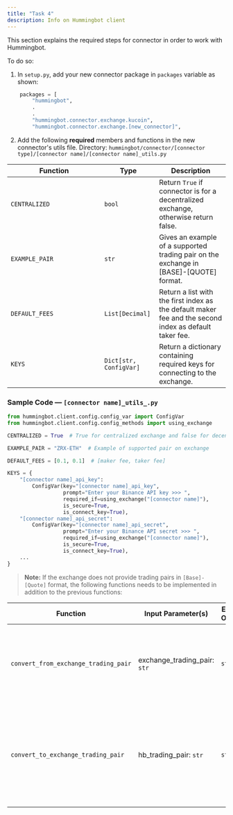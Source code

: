 ```yaml
---
title: "Task 4"
description: Info on Hummingbot client
---
```


This section explains the required steps for connector in order to work with Hummingbot.

To do so:

1. In `setup.py`, add your new connector package in `packages` variable as shown:

```python
    packages = [
        "hummingbot",
        .
        .
        "hummingbot.connector.exchange.kucoin",
        "hummingbot.connector.exchange.[new_connector]",
```

2. Add the following **required** members and functions in the new connector's utils file. Directory: `hummingbot/connector/[connector type]/[connector name]/[connector name]_utils.py`

| Function<div style="width:200px"/> | Type                   | Description                                                                                            |
| ---------------------------------- | ---------------------- | ------------------------------------------------------------------------------------------------------ |
| `CENTRALIZED`                      | `bool`                 | Return `True` if connector is for a decentralized exchange, otherwise return false.                    |
| `EXAMPLE_PAIR`                     | `str`                  | Gives an example of a supported trading pair on the exchange in [BASE]-[QUOTE] format.                 |
| `DEFAULT_FEES`                     | `List[Decimal]`        | Return a list with the first index as the default maker fee and the second index as default taker fee. |
| `KEYS`                             | `Dict[str, ConfigVar]` | Return a dictionary containing required keys for connecting to the exchange.                           |

### Sample Code — `[connector name]_utils_.py`

```python
from hummingbot.client.config.config_var import ConfigVar
from hummingbot.client.config.config_methods import using_exchange

CENTRALIZED = True  # True for centralized exchange and false for decentralized exchange

EXAMPLE_PAIR = "ZRX-ETH"  # Example of supported pair on exchange

DEFAULT_FEES = [0.1, 0.1]  # [maker fee, taker fee]

KEYS = {
    "[connector name]_api_key":
        ConfigVar(key="[connector name]_api_key",
                  prompt="Enter your Binance API key >>> ",
                  required_if=using_exchange("[connector name]"),
                  is_secure=True,
                  is_connect_key=True),
    "[connector name]_api_secret":
        ConfigVar(key="[connector name]_api_secret",
                  prompt="Enter your Binance API secret >>> ",
                  required_if=using_exchange("[connector name]"),
                  is_secure=True,
                  is_connect_key=True),
    ...
}
```

> **Note:** If the exchange does not provide trading pairs in `[Base]-[Quote]` format, the following functions needs to be implemented in addition to the previous functions:

| Function<div style="width:200px"/>   | Input Parameter(s)           | Expected Output(s) | Description                                                                                                     |
| ------------------------------------ | ---------------------------- | ------------------ | --------------------------------------------------------------------------------------------------------------- |
| `convert_from_exchange_trading_pair` | exchange_trading_pair: `str` | `str`              | Converts the exchange's trading pair to `[Base]-[Quote]` formats and return the output.                         |
| `convert_to_exchange_trading_pair`   | hb_trading_pair: `str`       | `str`              | Converts HB's `[Base]-[Quote]` trading pair format to the exchange's trading pair format and return the output. |
